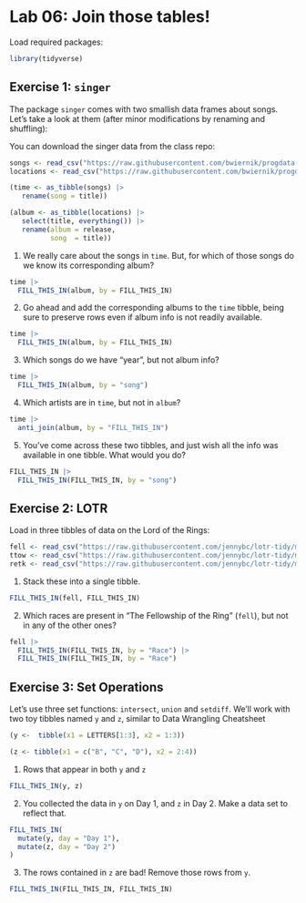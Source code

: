 # Lab 06: Join those tables!

Load required packages:

```r
library(tidyverse)
```

## Exercise 1: `singer`

The package `singer` comes with two smallish data frames about songs. 
Let's take a look at them (after minor modifications by renaming and shuffling):

You can download the singer data from the class repo:

```r
songs <- read_csv("https://raw.githubusercontent.com/bwiernik/progdata-class/master/data/singer/songs.csv")
locations <- read_csv("https://raw.githubusercontent.com/bwiernik/progdata-class/master/data/singer/loc.csv")

(time <- as_tibble(songs) |> 
   rename(song = title))

(album <- as_tibble(locations) |> 
   select(title, everything()) |> 
   rename(album = release,
          song  = title))
```


1. We really care about the songs in `time`. But, for which of those songs do we 
   know its corresponding album?

```r
time |> 
  FILL_THIS_IN(album, by = FILL_THIS_IN)
```

2. Go ahead and add the corresponding albums to the `time` tibble, being sure to 
   preserve rows even if album info is not readily available.

```r
time |> 
  FILL_THIS_IN(album, by = FILL_THIS_IN)
```

3. Which songs do we have "year", but not album info?

```r
time |> 
  FILL_THIS_IN(album, by = "song")
```

4. Which artists are in `time`, but not in `album`?

```r
time |> 
  anti_join(album, by = "FILL_THIS_IN")
```


5. You've come across these two tibbles, and just wish all the info was 
   available in one tibble. What would you do?

```r
FILL_THIS_IN |> 
  FILL_THIS_IN(FILL_THIS_IN, by = "song")
```


## Exercise 2: LOTR

Load in three tibbles of data on the Lord of the Rings:

```r
fell <- read_csv("https://raw.githubusercontent.com/jennybc/lotr-tidy/master/data/The_Fellowship_Of_The_Ring.csv")
ttow <- read_csv("https://raw.githubusercontent.com/jennybc/lotr-tidy/master/data/The_Two_Towers.csv")
retk <- read_csv("https://raw.githubusercontent.com/jennybc/lotr-tidy/master/data/The_Return_Of_The_King.csv")
```

1. Stack these into a single tibble.

```r
FILL_THIS_IN(fell, FILL_THIS_IN)
```

2. Which races are present in "The Fellowship of the Ring" (`fell`), but not in 
   any of the other ones?

```r
fell |> 
  FILL_THIS_IN(FILL_THIS_IN, by = "Race") |> 
  FILL_THIS_IN(FILL_THIS_IN, by = "Race")
```


## Exercise 3: Set Operations

Let's use three set functions: `intersect`, `union` and `setdiff`. We'll work 
with two toy tibbles named `y` and `z`, similar to Data Wrangling Cheatsheet

```r
(y <-  tibble(x1 = LETTERS[1:3], x2 = 1:3))
```

```r
(z <- tibble(x1 = c("B", "C", "D"), x2 = 2:4))
```

1. Rows that appear in both `y` and `z`

```r
FILL_THIS_IN(y, z)
```

2. You collected the data in `y` on Day 1, and `z` in Day 2. 
   Make a data set to reflect that.

```r
FILL_THIS_IN(
  mutate(y, day = "Day 1"),
  mutate(z, day = "Day 2")
)
```

3. The rows contained in `z` are bad! Remove those rows from `y`.

```r
FILL_THIS_IN(FILL_THIS_IN, FILL_THIS_IN)
```
